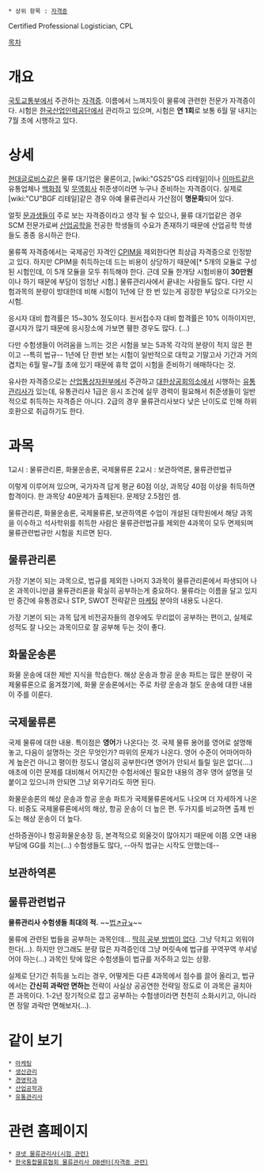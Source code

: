  * 상위 항목 : [[자격증]]

Certified Professional Logistician, CPL

[[목차]]
= 개요 =
[[국토교통부]]에서 주관하는 [[자격증]]. 이름에서 느껴지듯이 물류에 관련한 전문가 자격증이다. 시험은 [[한국산업인력공단]]에서 관리하고 있으며, 시험은 '''연 1회'''로 보통 6월 말 내지는 7월 초에 시행하고 있다.

= 상세 =
[[현대글로비스]]같은 물류 대기업은 물론이고, [wiki:"GS25"GS 리테일]이나 [[이마트]]같은 유통업체나 [[백화점]] 및 [[무역]]회사 취준생이라면 누구나 준비하는 자격증이다. 실제로 [wiki:"CU"BGF 리테일]같은 경우 아예 물류관리사 가산점이 '''명문화'''되어 있다.

얼핏 [[문과]]생들이 주로 보는 자격증이라고 생각 될 수 있으나, 물류 대기업같은 경우 SCM 전문가로써 [[산업공학]]을 전공한 학생들의 수요가 존재하기 때문에 산업공학 학생들도 종종 응시하곤 한다.

물류쪽 자격증에서는 국제공인 자격인 [[CPIM]]을 제외한다면 최상급 자격증으로 인정받고 있다. 하지만 CPIM을 취득하는데 드는 비용이 상당하기 때문에[* 5개의 모듈로 구성된 시험인데, 이 5개 모듈을 모두 취득해야 한다. 근데 모듈 한개당 시험비용이 '''30만원'''이나 하기 때문에 부담이 엄청난 시험.] 물류관리사에서 끝내는 사람들도 많다. 다만 시험과목의 분량이 방대한데 비해 시험이 1년에 단 한 번 있는게 굉장한 부담으로 다가오는 시험.

응시자 대비 합격률은 15~30% 정도이다. 원서접수자 대비 합격률은 10% 이하이지만, 결시자가 많기 때문에 응시장소에 가보면 휑한 경우도 많다. (...)

다만 수험생들이 어려움을 느끼는 것은 시험을 보는 5과목 각각의 분량이 적지 않은 편이고 --특히 법규-- 1년에 단 한번 보는 시험이 일반적으로 대학교 기말고사 기간과 거의 겹치는 6월 말~7월 초에 있기 때문에 휴학 없이 시험을 준비하기 애매하다는 것.

유사한 자격증으로는 [[산업통상자원부]]에서 주관하고 [[대한상공회의소]]에서 시행하는 [[유통관리사]]가 있는데, 유통관리사 1급은 응시 조건에 실무 경력이 필요해서 취준생들이 일반적으로 취득하는 자격증은 아니다. 2급의 경우 물류관리사보다 낮은 난이도로 인해 하위호환으로 취급하기도 한다.

= 과목 =
1교시 : 물류관리론, 화물운송론, 국제물류론
2교시 : 보관하역론, 물류관련법규

이렇게 이루어져 있으며, 국가자격 답게 평균 60점 이상, 과목당 40점 이상을 취득하면 합격이다.
한 과목당 40문제가 출제된다. 문제당 2.5점인 셈.

물류관리론, 화물운송론, 국제물류론, 보관하역론 수업이 개설된 대학원에서 해당 과목을 이수하고 석사학위를 취득한 사람은 물류관련법규를 제외한 4과목이 모두 면제되며 물류관련법규만 시험을 치르면 된다.

== 물류관리론 ==
가장 기본이 되는 과목으로, 법규를 제외한 나머지 3과목이 물류관리론에서 파생되어 나온 과목이니만큼 물류관리론을 확실히 공부하는게 중요하다. 물류라는 이름을 달고 있지만 중간에 유통경로나 STP, SWOT 전략같은 [[마케팅]] 분야의 내용도 나온다.

가장 기본이 되는 과목 답게 비전공자들의 경우에도 무리없이 공부하는 편이고, 실제로 성적도 잘 나오는 과목이므로 잘 공부해 두는 것이 좋다.

== 화물운송론 ==

화물 운송에 대한 제반 지식을 학습한다. 해상 운송과 항공 운송 파트는 많은 분량이 국제물류론으로 옮겨졌기에, 화물 운송론에서는 주로 차량 운송과 철도 운송에 대한 내용이 주를 이룬다.
== 국제물류론 ==
국제 물류에 대한 내용. 특이점은 '''영어'''가 나온다는 것. 국제 물류 용어를 영어로 설명해 놓고, 다음이 설명하는 것은 무엇인가? 따위의 문제가 나온다. 영어 수준이 어마어마하게 높은건 아니고 평이한 정도니 열심히 공부한다면 영어가 안되서 틀릴 일은 없다(....) 애초에 이런 문제를 대비해서 어지간한 수험서에선 필요한 내용의 경우 영어 설명을 덧붙이고 있으니까 안되면 그냥 외우기라도 하면 된다.

화물운송론의 해상 운송과 항공 운송 파트가 국제물류론에서도 나오며 더 자세하게 나온다. 비중도 국제물류론에서의 해상, 항공 운송이 더 높은 편. 두가지를 비교하면 출제 빈도는 해상 운송이 더 높다.

선하증권이나 항공화물운송장 등, 본격적으로 외울것이 많아지기 때문에 이쯤 오면 내용 부담에 GG를 치는(...) 수험생들도 많다, --아직 법규는 시작도 안했는데--
== 보관하역론 ==

== 물류관련법규 ==
'''물류관리사 수험생들 최대의 적.''' ~~[[Fuck|법↗규↘]]~~

물류에 관련된 법들을 공부하는 과목인데... [[답이 없다|딱히 공부 방법이 없다]]. 그냥 닥치고 외워야 한다(...).
하지만 안그래도 분량 많은 자격증인데 그냥 머릿속에 법규를 꾸역꾸역 쑤셔넣어야 하는(...) 과목인 탓에 많은 수험생들이 법규를 저주하고 있는 상황.

실제로 단기간 취득을 노리는 경우, 어떻게든 다른 4과목에서 점수를 끌어 올리고, 법규에서는 '''간신히 과락만 면하는''' 전략이 사실상 공공연한 전략일 정도로 이 과목은 골치아픈 과목이다. 1-2년 장기적으로 잡고 공부하는 수험생이라면 천천히 소화시키고, 아니라면 정말 과락만 면해보자(...).

= 같이 보기 =
 * [[마케팅]]
 * [[생산관리]]
 * [[경영학과]]
 * [[산업공학과]]
 * [[유통관리사]]

= 관련 홈페이지 =
 * [http://www.q-net.or.kr/man001.do?gSite=L&gId=61 큐넷 물류관리사(시험 관련)]
 * [http://www.kcpl.or.kr/ 한국통합물류협회 물류관리사 DB센터(자격증 관련)]
